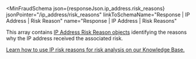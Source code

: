 
<MinFraudSchema
  json={responseJson.ip_address.risk_reasons}
  jsonPointer="/ip_address/risk_reasons"
  linkToSchemaName="Response | IP Address | Risk Reason"
  name="Response | IP Address | Risk Reasons"
>
  This array contains [IP Address Risk Reason objects](#schema--response--ip-address--risk-reason)
  identifying the reasons why the IP address received the associated risk.

[Learn how to use IP risk reasons for risk analysis on our Knowledge Base.](https://support.maxmind.com/hc/en-us/articles/4408418812827-IP-Risk-Reasons)

</MinFraudSchema>
